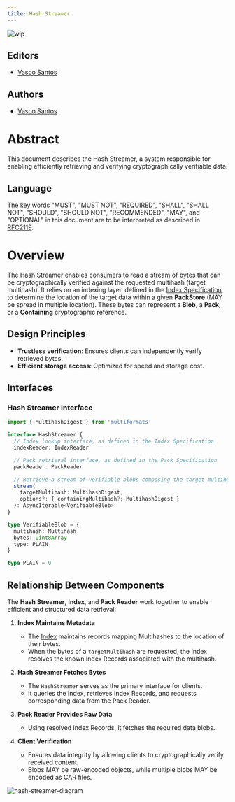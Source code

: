 ```yaml
---
title: Hash Streamer
---
```


![wip](https://img.shields.io/badge/status-wip-orange.svg?style=flat-square)

## Editors

- [Vasco Santos](https://github.com/vasco-santos)

## Authors

- [Vasco Santos](https://github.com/vasco-santos)

# Abstract

This document describes the Hash Streamer, a system responsible for enabling efficiently retrieving and verifying cryptographically verifiable data.

## Language

The key words "MUST", "MUST NOT", "REQUIRED", "SHALL", "SHALL NOT", "SHOULD", "SHOULD NOT", "RECOMMENDED", "MAY", and "OPTIONAL" in this document are to be interpreted as described in [RFC2119](https://datatracker.ietf.org/doc/html/rfc2119).

# Overview

The Hash Streamer enables consumers to read a stream of bytes that can be cryptographically verified against the requested multihash (target multihash). It relies on an indexing layer, defined in the [Index Specification](/hash-stream/specs), to determine the location of the target data within a given **PackStore** (MAY be spread in multiple location). These bytes can represent a **Blob**, a **Pack**, or a **Containing** cryptographic reference.

## Design Principles

- **Trustless verification**: Ensures clients can independently verify retrieved bytes.
- **Efficient storage access**: Optimized for speed and storage cost.

## Interfaces

### Hash Streamer Interface

```ts
import { MultihashDigest } from 'multiformats'

interface HashStreamer {
  // Index lookup interface, as defined in the Index Specification
  indexReader: IndexReader

  // Pack retrieval interface, as defined in the Pack Specification
  packReader: PackReader

  // Retrieve a stream of verifiable blobs composing the target multihash
  stream(
    targetMultihash: MultihashDigest,
    options?: { containingMultihash?: MultihashDigest }
  ): AsyncIterable<VerifiableBlob>
}

type VerifiableBlob = {
  multihash: Multihash
  bytes: Uint8Array
  type: PLAIN
}

type PLAIN = 0
```

## Relationship Between Components

The **Hash Streamer**, **Index**, and **Pack Reader** work together to enable efficient and structured data retrieval:

1. **Index Maintains Metadata**

   - The [Index](/specs) maintains records mapping Multihashes to the location of their bytes.
   - When the bytes of a `targetMultihash` are requested, the Index resolves the known Index Records associated with the multihash.

2. **Hash Streamer Fetches Bytes**

   - The `HashStreamer` serves as the primary interface for clients.
   - It queries the Index, retrieves Index Records, and requests corresponding data from the Pack Reader.

3. **Pack Reader Provides Raw Data**

   - Using resolved Index Records, it fetches the required data blobs.

4. **Client Verification**
   - Ensures data integrity by allowing clients to cryptographically verify received content.
   - Blobs MAY be raw-encoded objects, while multiple blobs MAY be encoded as CAR files.

![hash-streamer-diagram](../../../assets/spec-diagrams/hash-streamer.png)
